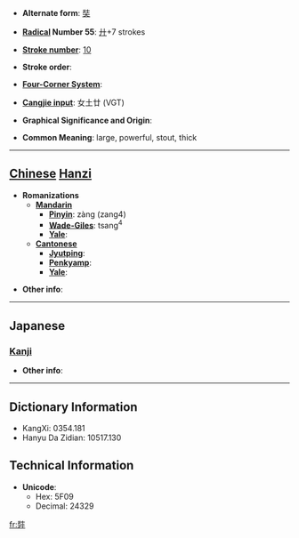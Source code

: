 * '''Alternate form''': [[奘]]

* '''[[Wiktionary:Chinese radical index| Radical]] Number 55''': [[Wiktionary:Chinese radical index 廾|廾]]+7 strokes

* '''[[Wiktionary:Chinese total strokes index|Stroke number]]''': [[Wiktionary:Chinese total strokes index 10|10]]

* '''Stroke order''': 

* '''[[Wiktionary:Chinese four corner index|Four-Corner System]]''': 

* '''[[Wiktionary:Chinese Cangjie index|Cangjie input]]''': 女土廿 (VGT)

* '''Graphical Significance and Origin''': 

* '''Common Meaning''': large, powerful, stout, thick

----

== [[Chinese]] [[Hanzi]] ==

* '''Romanizations'''
** '''[[Mandarin]]'''
*** '''[[Pinyin]]''': zàng (zang4)
*** '''[[Wade-Giles]]''': tsang<sup>4</sup>
*** '''[[Yale]]''': 
** '''[[Cantonese]]'''
*** '''[[Jyutping]]''':
*** '''[[Penkyamp]]''': 
*** '''[[Yale]]''': 

* '''Other info''': 

----

==Japanese==
===[[Kanji]]===
{{kanji|on readings=[[じょう]] (jō), [[そう]] (sō), [[ぞう]] (zō)|kun readings=[[さかん]] (sakan)}}

* '''Other info''':  

----

== Dictionary Information ==

* KangXi: 0354.181
* Hanyu Da Zidian: 10517.130

== Technical Information ==

* '''Unicode''':
** Hex: 5F09
** Decimal: 24329

[[fr:弉]]